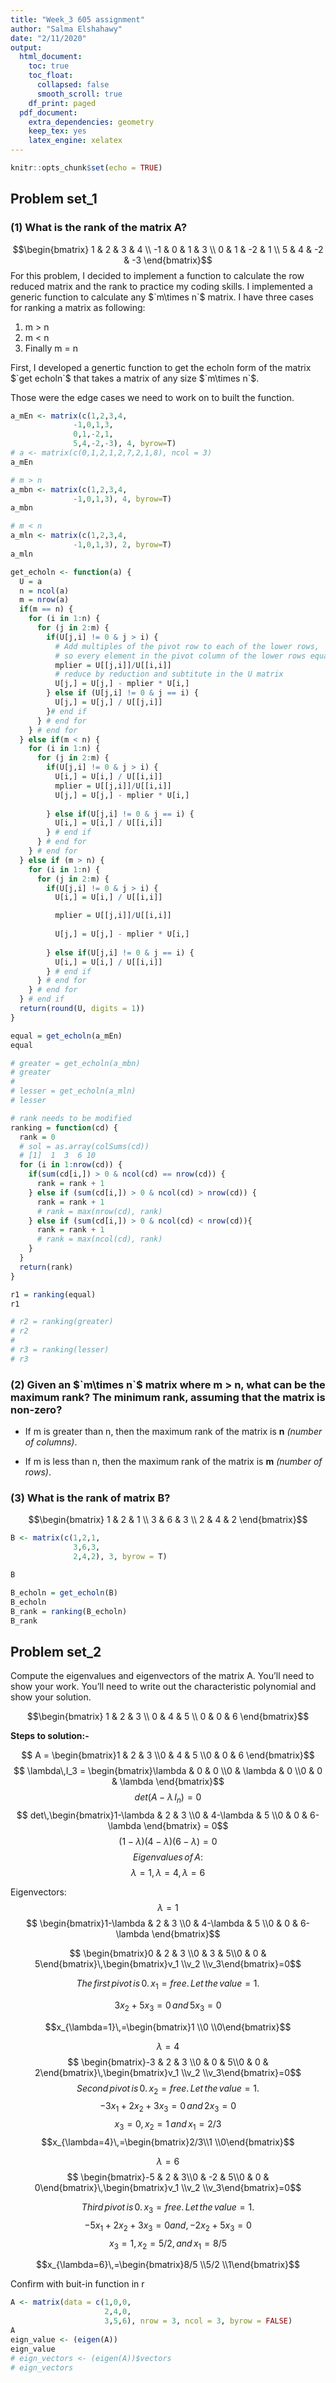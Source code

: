 ```yaml
---
title: "Week_3 605 assignment"
author: "Salma Elshahawy"
date: "2/11/2020"
output: 
  html_document:
    toc: true
    toc_float:
      collapsed: false
      smooth_scroll: true
    df_print: paged
  pdf_document:
    extra_dependencies: geometry
    keep_tex: yes
    latex_engine: xelatex
---
```


```r
knitr::opts_chunk$set(echo = TRUE)
```

## Problem set_1

### (1) What is the rank of the matrix A?

$$\begin{bmatrix} 1 & 2 & 3 & 4 \\ -1 & 0 & 1 & 3 \\ 0 & 1 & -2 & 1 \\ 5 & 4 & -2 & -3 \end{bmatrix}$$
For this problem, I decided to implement a function to calculate the row reduced matrix and the rank to practice my coding skills. I implemented a generic function to calculate any $`m\times n`$ matrix. I have three cases for ranking a matrix as following:
  
  1. m > n
  2. m < n
  3. Finally m = n

First, I developed a genertic function to get the echoln form of the matrix $`get echoln`$ that takes a matrix of any size $`m\times n`$. 


Those were the edge cases we need to work on to built the function. 

```r
a_mEn <- matrix(c(1,2,3,4,
              -1,0,1,3,
              0,1,-2,1,
              5,4,-2,-3), 4, byrow=T)
# a <- matrix(c(0,1,2,1,2,7,2,1,8), ncol = 3)
a_mEn
```

```r
# m > n
a_mbn <- matrix(c(1,2,3,4,
              -1,0,1,3), 4, byrow=T)
a_mbn
```

```r
# m < n
a_mln <- matrix(c(1,2,3,4,
              -1,0,1,3), 2, byrow=T)
a_mln
```

```r
get_echoln <- function(a) {
  U = a
  n = ncol(a)
  m = nrow(a)
  if(m == n) {
    for (i in 1:n) {
      for (j in 2:m) {
        if(U[j,i] != 0 & j > i) {
          # Add multiples of the pivot row to each of the lower rows, 
          # so every element in the pivot column of the lower rows equals 0.
          mplier = U[[j,i]]/U[[i,i]]
          # reduce by reduction and subtitute in the U matrix
          U[j,] = U[j,] - mplier * U[i,]
        } else if (U[j,i] != 0 & j == i) {
          U[j,] = U[j,] / U[[j,i]]
        }# end if
      } # end for 
    } # end for
  } else if(m < n) {
    for (i in 1:n) {
      for (j in 2:m) {
        if(U[j,i] != 0 & j > i) {
          U[i,] = U[i,] / U[[i,i]]
          mplier = U[[j,i]]/U[[i,i]]
          U[j,] = U[j,] - mplier * U[i,]
          
        } else if(U[j,i] != 0 & j == i) {
          U[i,] = U[i,] / U[[i,i]]
        } # end if
      } # end for
    } # end for
  } else if (m > n) {
    for (i in 1:n) {
      for (j in 2:m) {
        if(U[j,i] != 0 & j > i) {
          U[i,] = U[i,] / U[[i,i]]

          mplier = U[[j,i]]/U[[i,i]]
          
          U[j,] = U[j,] - mplier * U[i,]
          
        } else if(U[j,i] != 0 & j == i) {
          U[i,] = U[i,] / U[[i,i]]
        } # end if
      } # end for
    } # end for
  } # end if 
  return(round(U, digits = 1))
}

equal = get_echoln(a_mEn)
equal

# greater = get_echoln(a_mbn)
# greater
# 
# lesser = get_echoln(a_mln)
# lesser
```
```r
# rank needs to be modified
ranking = function(cd) {
  rank = 0
  # sol = as.array(colSums(cd))
  # [1]  1  3  6 10
  for (i in 1:nrow(cd)) {
    if(sum(cd[i,]) > 0 & ncol(cd) == nrow(cd)) {
      rank = rank + 1
    } else if (sum(cd[i,]) > 0 & ncol(cd) > nrow(cd)) {
      rank = rank + 1
      # rank = max(nrow(cd), rank)
    } else if (sum(cd[i,]) > 0 & ncol(cd) < nrow(cd)){
      rank = rank + 1
      # rank = max(ncol(cd), rank)    
    }
  }
  return(rank)
}

r1 = ranking(equal)
r1

# r2 = ranking(greater)
# r2
# 
# r3 = ranking(lesser)
# r3
```

### (2) Given an $`m\times n`$ matrix where m > n, what can be the maximum rank? The minimum rank, assuming that the matrix is non-zero?

  * If m is greater than n, then the maximum rank of the matrix is **n** _(number of columns)_.

  * If m is less than n, then the maximum rank of the matrix is **m** _(number of rows)_.

### (3) What is the rank of matrix B?

$$\begin{bmatrix} 1 & 2 & 1 \\ 3 & 6 & 3 \\ 2 & 4 & 2 \end{bmatrix}$$

```r
B <- matrix(c(1,2,1,
              3,6,3,
              2,4,2), 3, byrow = T)

B

B_echoln = get_echoln(B)
B_echoln
B_rank = ranking(B_echoln)
B_rank
```

## Problem set_2

Compute the eigenvalues and eigenvectors of the matrix A. You’ll need to show your
work. You’ll need to write out the characteristic polynomial and show your solution.

$$\begin{bmatrix} 1 & 2 & 3 \\ 0 & 4 & 5 \\ 0 & 0 & 6 \end{bmatrix}$$

**Steps to solution:-**

$$ A = \begin{bmatrix}1 & 2 & 3 \\0 & 4 & 5 \\0 & 0 & 6 \end{bmatrix}$$ 
$$ \lambda\,I_3 = \begin{bmatrix}\lambda & 0 & 0 \\0 & \lambda & 0 \\0 & 0 & \lambda \end{bmatrix}$$ 
$$ det(A-\lambda\,I_n)=0$$ 
$$ det\,\begin{bmatrix}1-\lambda & 2 & 3 \\0 & 4-\lambda & 5 \\0 & 0 & 6-\lambda \end{bmatrix} = 0$$ 
$$(1-\lambda)(4-\lambda)(6-\lambda)=0$$
$$ Eigenvalues\,of\,A:$$
$$\lambda=1,\, \lambda=4,\, \lambda=6$$
   
Eigenvectors:   
$$\lambda=1$$
$$ \begin{bmatrix}1-\lambda & 2 & 3 \\0 & 4-\lambda & 5 \\0 & 0 & 6-\lambda \end{bmatrix}$$


$$ \begin{bmatrix}0 & 2 & 3 \\0 & 3 & 5\\0 & 0 & 5\end{bmatrix}\,\begin{bmatrix}v_1 \\v_2 \\v_3\end{bmatrix}=0$$


$$The\,first\,pivot\,is\,0.\,x_1 = free.\,Let\,the\,value=1.$$


$$3 x_2 + 5 x_3 = 0 \,and\, 5 x_3 = 0$$

$$x_{\lambda=1}\,=\begin{bmatrix}1 \\0 \\0\end{bmatrix}$$
    
$$\lambda=4$$
$$ \begin{bmatrix}-3 & 2 & 3 \\0 & 0 & 5\\0 & 0 & 2\end{bmatrix}\,\begin{bmatrix}v_1 \\v_2 \\v_3\end{bmatrix}=0$$
$$Second\,pivot\,is\, 0.\,x_2=free.\,Let\,the\,value=1.$$
$$-3x_1+2x_2 +3x_3 = 0\,and\, 2x_3 = 0$$
$$x_3=0,\,x_2=1\,and\,x_1=2/3$$
$$x_{\lambda=4}\,=\begin{bmatrix}2/3\\1 \\0\end{bmatrix}$$
   
$$\lambda=6$$
$$ \begin{bmatrix}-5 & 2 & 3\\0 & -2 & 5\\0 & 0 & 0\end{bmatrix}\,\begin{bmatrix}v_1 \\v_2 \\v_3\end{bmatrix}=0$$

$$Third\,pivot\,is\, 0.\,x_3=free.\,Let\,the\,value=1.$$
$$-5x_1 +2x_2 +3x_3 = 0 and, -2x_2+5x_3 = 0$$
$$x_3 = 1,\,x_2 = 5/2,\,and\,x_1=8/5$$

$$x_{\lambda=6}\,=\begin{bmatrix}8/5 \\5/2 \\1\end{bmatrix}$$

Confirm with buit-in function in r

```r

A <- matrix(data = c(1,0,0,
                     2,4,0,
                     3,5,6), nrow = 3, ncol = 3, byrow = FALSE)
A
eign_value <- (eigen(A))
eign_value
# eign_vectors <- (eigen(A))$vectors
# eign_vectors
```

